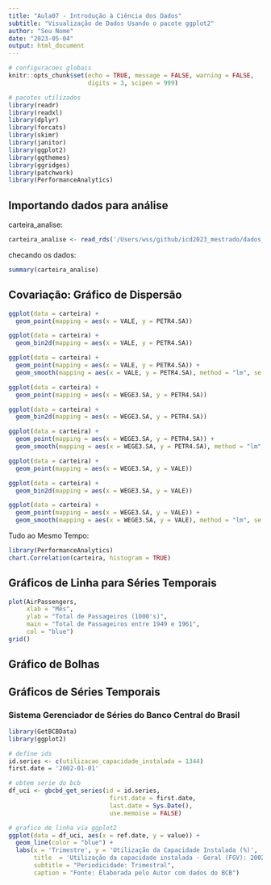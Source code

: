 ```yaml
---
title: "Aula07 - Introdução à Ciência dos Dados"
subtitle: "Visualização de Dados Usando o pacote ggplot2"
author: "Seu Nome"
date: "2023-05-04"
output: html_document
---
```


```r
# configuracoes globais
knitr::opts_chunk$set(echo = TRUE, message = FALSE, warning = FALSE, 
                      digits = 3, scipen = 999)

# pacotes utilizados
library(readr)
library(readxl)
library(dplyr)
library(forcats)
library(skimr)
library(janitor)
library(ggplot2)
library(ggthemes)
library(ggridges)
library(patchwork)
library(PerformanceAnalytics)
```


## Importando dados para análise

carteira_analise:

```r
carteira_analise <- read_rds('/Users/wss/github/icd2023_mestrado/dados_analise/carteira_analise.rds')
```

checando os dados:

```r
summary(carteira_analise)
```


## Covariação: Gráfico de Dispersão

```r
ggplot(data = carteira) +
  geom_point(mapping = aes(x = VALE, y = PETR4.SA))
```


```r
ggplot(data = carteira) +
  geom_bin2d(mapping = aes(x = VALE, y = PETR4.SA))
```


```r
ggplot(data = carteira) +
  geom_point(mapping = aes(x = VALE, y = PETR4.SA)) +
  geom_smooth(mapping = aes(x = VALE, y = PETR4.SA), method = "lm", se = FALSE)
```


```r
ggplot(data = carteira) +
  geom_point(mapping = aes(x = WEGE3.SA, y = PETR4.SA))
```


```r
ggplot(data = carteira) +
  geom_bin2d(mapping = aes(x = WEGE3.SA, y = PETR4.SA))
```


```r
ggplot(data = carteira) +
  geom_point(mapping = aes(x = WEGE3.SA, y = PETR4.SA)) +
  geom_smooth(mapping = aes(x = WEGE3.SA, y = PETR4.SA), method = "lm", se = FALSE)
```


```r
ggplot(data = carteira) +
  geom_point(mapping = aes(x = WEGE3.SA, y = VALE))
```    


```r
ggplot(data = carteira) +
  geom_bin2d(mapping = aes(x = WEGE3.SA, y = VALE))
```


```r
ggplot(data = carteira) +
  geom_point(mapping = aes(x = WEGE3.SA, y = VALE)) +
  geom_smooth(mapping = aes(x = WEGE3.SA, y = VALE), method = "lm", se = FALSE)
```

Tudo ao Mesmo Tempo:

```r
library(PerformanceAnalytics)
chart.Correlation(carteira, histogram = TRUE)
```


## Gráficos de Linha para Séries Temporais

```r
plot(AirPassengers,
     xlab = "Mês",
     ylab = "Total de Passageiros (1000's)",
     main = "Total de Passageiros entre 1949 e 1961", 
     col = "blue")
grid()
```


## Gráfico de Bolhas


## Gráficos de Séries Temporais


###  Sistema Gerenciador de Séries do Banco Central do Brasil


```r
library(GetBCBData)
library(ggplot2)

# define ids
id.series <- c(utilizacao_capacidade_instalada = 1344)
first.date = '2002-01-01'

# obtem serie do bcb
df_uci <- gbcbd_get_series(id = id.series,
                            first.date = first.date,
                            last.date = Sys.Date(), 
                            use.memoise = FALSE)

# grafico de linha via ggplot2
ggplot(data = df_uci, aes(x = ref.date, y = value)) + 
  geom_line(color = "blue") + 
  labs(x = 'Trimestre', y = 'Utilização da Capacidade Instalada (%)', 
       title  = 'Utilização da capacidade instalada - Geral (FGV): 2002/2022',
       subtitle = "Periodicidade: Trimestral",
       caption = "Fonte: Elaborada pelo Autor com dados do BCB") 
```